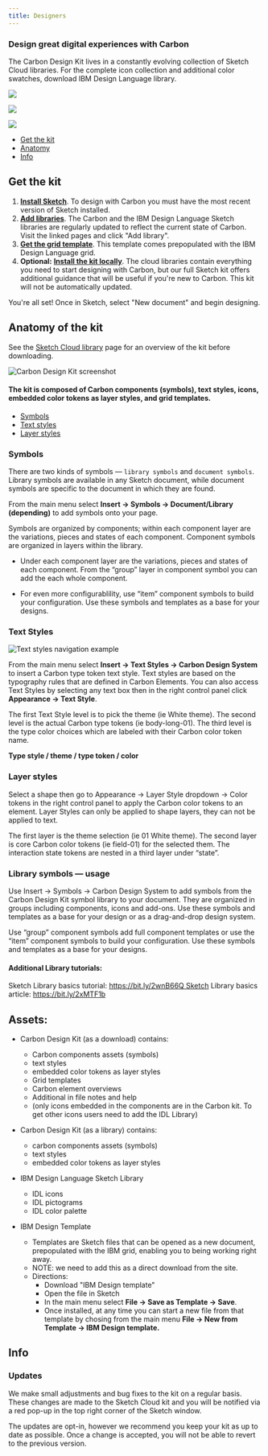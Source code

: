 ```yaml
---
title: Designers
---
```


### Design great digital experiences with Carbon

The Carbon Design Kit lives in a constantly evolving collection of Sketch Cloud libraries. For the complete icon collection and additional color swatches, download IBM Design Language library.

<GridWrapper col_lg="8" flex="true" bleed="true">
  <ClickableTile
    title="Add the Carbon Design System Sketch library"
    href="sketch://add-library/cloud/JaVzz"
    type="resource">

![](/images/sketch-icon.png)

  </ClickableTile>
  <ClickableTile
    title="Add the IBM Design Language Sketch library"
    href="sketch://add-library/cloud/75VZZ"
    type="resource">

![](/images/sketch-icon.png)

  </ClickableTile>

  <ClickableTile
    title="Add the IBM Design Language grid template"
    href="sketch://add-library/cloud/ngV7z"
    type="resource">

![](/images/sketch-icon.png)

  </ClickableTile>

</GridWrapper>


<AnchorLinks>

- [Get the kit](#get-the-kit)
- [Anatomy](#anatomy)
- [Info](#info)

</AnchorLinks>

## Get the kit

1. [**Install Sketch**](https://www.sketchapp.com/). To design with Carbon you must have the most recent version of Sketch installed.
2. [**Add libraries**](#design-great-digital-experiences-with-carbon). The Carbon and the IBM Design Language Sketch libraries are regularly updated to reflect the current state of Carbon. Visit the linked pages and click "Add library".
3. [**Get the grid template**](sketch://add-library/cloud/ngV7z). This template comes prepopulated with the IBM Design Language grid.
4. **Optional:** [**Install the kit locally**](https://client.sketch.cloud/v1/documents/5975944e-665c-4863-90c3-898dc574cf78/download/Carbon+Design+System+V10-beta.sketch?token=eyJhbGciOiJIUzI1NiIsInR5cCI6IkpXVCJ9.eyJpZGVudCI6IjU5NzU5NDRlLTY2NWMtNDg2My05MGMzLTg5OGRjNTc0Y2Y3OCIsImF1ZCI6Ikpva2VuIiwiZXhwIjoxNTUyMzM3NjQ4LCJpYXQiOjE1NTIzMzQwNDgsImlzcyI6Ikpva2VuIiwianRpIjoiMm01ZnY1dDdzdGs0OXVxdWEwMDJwcHRoIiwibmJmIjoxNTUyMzM0MDQ4fQ.wxhFTYjqqoCEupHMK1yfqnJIyvxsH20jOyMAPcabqx0). The cloud libraries contain everything you need to start designing with Carbon, but our full Sketch kit offers additional guidance that will be useful if you're new to Carbon. This kit will not be automatically updated.

You're all set! Once in Sketch, select "New document" and begin designing.

## Anatomy of the kit

See the [Sketch Cloud library](https://sketch.cloud/s/JaVzz/) page for an overview of the kit before downloading.

<ImageComponent cols="8" caption="Carbon Design Kit on Sketch Cloud">

![Carbon Design Kit screenshot](images/kit-1.png)

</ImageComponent>

#### The kit is composed of Carbon components (symbols), text styles, icons, embedded color tokens as layer styles, and grid templates.


<AnchorLinks small>

  - [Symbols](#symbols)
  - [Text styles](#text-styles)
  - [Layer styles](#layer-styles)

</AnchorLinks>

### Symbols

There are two kinds of symbols — `library symbols` and `document symbols`. Library symbols are available in any Sketch document, while document symbols are specific to the document in which they are found.

From the main menu select **Insert → Symbols → Document/Library (depending)** to add symbols onto your page.

Symbols are organized by components; within each component layer are the variations, pieces and states of each component. Component symbols are organized in layers within the library. 

- Under each component layer are the variations, pieces and states of each component. From the “group” layer in component symbol you can add the each whole component. 

- For even more configurablility, use “item” component symbols to build your configuration. Use these symbols and templates as a base for your designs.

### Text Styles

<ImageComponent cols="8" caption="Insert → Text Styles → Carbon Design System">

![Text styles navigation example](images/text-styles-1.png)

</ImageComponent>

From the main menu select **Insert → Text Styles → Carbon Design System** to insert a Carbon type token text style. Text styles are based on the typography rules that are defined in Carbon Elements. You can also access Text Styles by selecting any text box then in the right control panel click **Appearance → Text Style**.

The first Text Style level is to pick the theme (ie White theme). The second level is the actual Carbon type tokens (ie body-long-01). The third level is the type color choices which are labeled with their Carbon color token name. 

**Type style / theme / type token / color**

### Layer styles

Select a shape then go to Appearance → Layer Style dropdown → Color tokens in the right control panel to apply the Carbon color tokens to an element. Layer Styles can only be applied to shape layers, they can not be applied to text.

The first layer is the theme selection (ie 01 White theme). The second layer is core Carbon color tokens (ie field-01) for the selected them. The interaction state tokens are nested in a third layer under “state”.

### Library symbols — usage

Use Insert → Symbols → Carbon Design System to add symbols from the Carbon Design Kit symbol library to your document. They are organized in groups including components, icons and add-ons. Use these symbols and templates as a base for your design or as a drag-and-drop design system.

Use “group” component symbols add full component templates or use the “item” component symbols to build your configuration. Use these symbols and templates as a base for your designs.

#### Additional Library tutorials:
Sketch Library basics tutorial: https://bit.ly/2wnB66Q Sketch Library basics article: https://bit.ly/2xMTF1b

## Assets:

- Carbon Design Kit (as a download) contains:
   - Carbon components assets (symbols)
   - text styles
   - embedded color tokens as layer styles
   - Grid templates
   - Carbon element overviews
   - Additional in file notes and help
   - (only icons embedded in the components are in the Carbon kit. To get other icons users need to add the IDL Library)
   
- Carbon Design Kit (as a library) contains:
   - carbon components assets (symbols)
   - text styles
   - embedded color tokens as layer styles

- IBM Design Language Sketch Library
   - IDL icons 
   - IDL pictograms
   - IDL color palette
  
- IBM Design Template 
   - Templates are Sketch files that can be opened as a new document, prepopulated with the IBM grid, enabling you to being working right away.
   - NOTE: we need to add this as a direct download from the site.
   - Directions:
     - Download "IBM Design template"
     - Open the file in Sketch
     - In the main menu select **File → Save as Template → Save**.
     - Once installed, at any time you can start a new file from that template by chosing from the main menu **File → New from Template → IBM Design template.**

## Info

### Updates

We make small adjustments and bug fixes to the kit on a regular basis. These changes are made to the Sketch Cloud kit and you will be notified via a red pop-up in the top right corner of the Sketch window. 

The updates are opt-in, however we recommend you keep your kit as up to date as possible. Once a change is accepted, you will not be able to revert to the previous version.